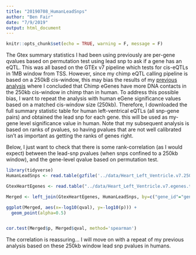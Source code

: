 ```yaml
---
title: "20190708_HumanLeadSnps"
author: "Ben Fair"
date: "7/9/2019"
output: html_document
---
```


```r
knitr::opts_chunk$set(echo = TRUE, warning = F, message = F)
```

The Gtex summary statistics I had been using previously are per-gene qvalues based on permutation test using lead snp to ask if a gene has an eQTL. This was all based on the GTEx v7 pipeline which tests for cis-eQTLs in 1MB window from TSS. However, since my chimp eQTL calling pipeline is based on a 250kB cis-window, this may bias the results of my [previous analysis]() where I concluded that Chimp eGenes have more DNA contacts in the 250kb cis-window in chimp than in human. To address this possible bias, I want to repeat the analysis with human eGene significance values based on a matched cis-window size (250kb). Therefore, I downloaded the full summary statistic table for human left-ventrical eQTLs (all snp-gene pairs) and obtained the lead snp for each gene. this will be used as my-gene level significance value in human. Note that my subsequent analysis is based on ranks of pvalues, so having pvalues that are not well calibrated isn't as important as getting the ranks of genes right.

Below, I just want to check that there is some rank-correlation (as I would expect) between the lead-snp pvalues (when snps confined to a 250kb window), and the gene-level qvalue based on permutation test.

```r
library(tidyverse)
HumanLeadSnps <- read.table(gzfile('../data/Heart_Left_Ventricle.v7.250kB.leadsnps.txt.gz'), col.names = c("gene", "snp", "tss.dist", "ma_samples", "ma_count", "maf", "p", "slope", "slope_se"))

GtexHeartEgenes <- read.table("../data/Heart_Left_Ventricle.v7.egenes.txt.gz", header=T, sep='\t', stringsAsFactors = F)

Merged <- left_join(GtexHeartEgenes, HumanLeadSnps, by=c("gene_id"="gene"))

ggplot(Merged, aes(x=-log10(qval), y=-log10(p))) +
  geom_point(alpha=0.5)


cor.test(Merged$p, Merged$qval, method='spearman')

```

The correlation is reassuring... I will move on with a repeat of my previous analysis based on these 250kb window lead snp pvalues in humans.
